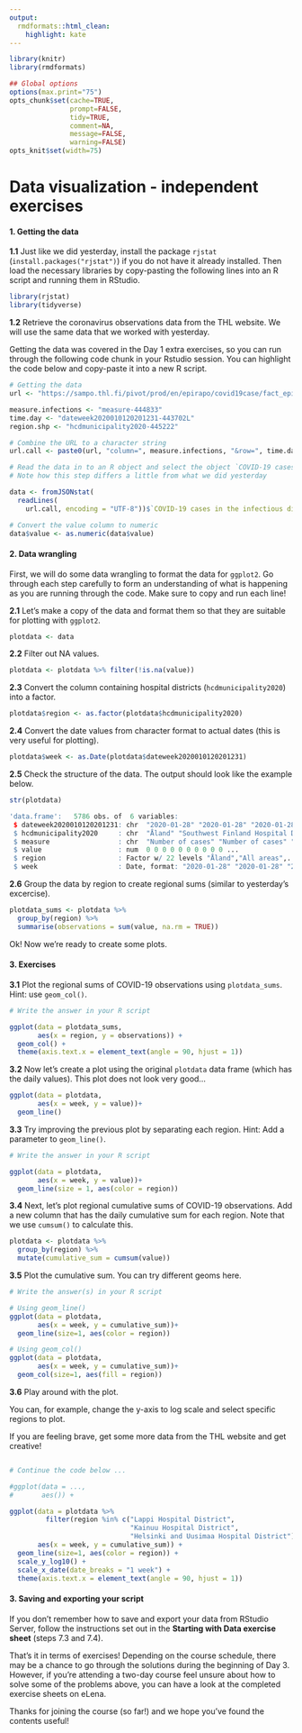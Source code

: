 ```yaml
---
output:
  rmdformats::html_clean:
    highlight: kate
---
```



```r
library(knitr)
library(rmdformats)

## Global options
options(max.print="75")
opts_chunk$set(cache=TRUE,
               prompt=FALSE,
               tidy=TRUE,
               comment=NA,
               message=FALSE,
               warning=FALSE)
opts_knit$set(width=75)
```

# Data visualization - independent exercises

#### **1. Getting the data**

**1.1** Just like we did yesterday, install the package `rjstat` (`install.packages("rjstat")`) if you do not have it already installed. Then load the necessary libraries by copy-pasting the following lines into an R script and running them in RStudio.

```r
library(rjstat)
library(tidyverse)
```

**1.2** Retrieve the coronavirus observations data from the THL website. We will use the same data that we worked with yesterday.

Getting the data was covered in the Day 1 extra exercises, so you can run through the following code chunk in your Rstudio session. You can highlight the code below and copy-paste it into a new R script.

```r

# Getting the data
url <- "https://sampo.thl.fi/pivot/prod/en/epirapo/covid19case/fact_epirapo_covid19case.json?"

measure.infections <- "measure-444833"
time.day <- "dateweek2020010120201231-443702L"
region.shp <- "hcdmunicipality2020-445222"

# Combine the URL to a character string
url.call <- paste0(url, "column=", measure.infections, "&row=", time.day, "&row=", region.shp)

# Read the data in to an R object and select the object `COVID-19 cases in the infectious diseases registry`
# Note how this step differs a little from what we did yesterday

data <- fromJSONstat(
  readLines(
    url.call, encoding = "UTF-8"))$`COVID-19 cases in the infectious diseases registry`

# Convert the value column to numeric
data$value <- as.numeric(data$value)
```

#### **2. Data wrangling**

First, we will do some data wrangling to format the data for `ggplot2`. Go through each step carefully to form an understanding of what is happening as you are running through the code. Make sure to copy and run each line!

**2.1** Let's make a copy of the data and format them so that they are suitable for plotting with `ggplot2`.

```r
plotdata <- data
```

**2.2** Filter out NA values.

```r
plotdata <- plotdata %>% filter(!is.na(value))
```

**2.3** Convert the column containing hospital districts (`hcdmunicipality2020`) into a factor.

```r
plotdata$region <- as.factor(plotdata$hcdmunicipality2020)
```

**2.4** Convert the date values from character format to actual dates (this is very useful for plotting).

```r
plotdata$week <- as.Date(plotdata$dateweek2020010120201231)
```

**2.5** Check the structure of the data. The output should look like the example below.
```r
str(plotdata)
```

```r
'data.frame':	5786 obs. of  6 variables:
 $ dateweek2020010120201231: chr  "2020-01-28" "2020-01-28" "2020-01-28" "2020-01-28" ...
 $ hcdmunicipality2020     : chr  "Åland" "Southwest Finland Hospital District" "Satakunta Hospital District" "Kanta-Häme Hospital District" ...
 $ measure                 : chr  "Number of cases" "Number of cases" "Number of cases" "Number of cases" ...
 $ value                   : num  0 0 0 0 0 0 0 0 0 0 ...
 $ region                  : Factor w/ 22 levels "Åland","All areas",..: 1 21 17 8 16 15 9 18 20 6 ...
 $ week                    : Date, format: "2020-01-28" "2020-01-28" "2020-01-28" "2020-01-28" ...
```

**2.6** Group the data by region to create regional sums (similar to yesterday's excercise).

```r
plotdata_sums <- plotdata %>%
  group_by(region) %>%
  summarise(observations = sum(value, na.rm = TRUE))
```

Ok! Now we're ready to create some plots.

#### **3. Exercises**

**3.1** Plot the regional sums of COVID-19 observations using `plotdata_sums`. Hint: use `geom_col()`.

```r
# Write the answer in your R script

ggplot(data = plotdata_sums,
       aes(x = region, y = observations)) +
  geom_col() +
  theme(axis.text.x = element_text(angle = 90, hjust = 1))
```

**3.2** Now let's create a plot using the original `plotdata` data frame (which has the daily values).
This plot does not look very good...

```r
ggplot(data = plotdata,
       aes(x = week, y = value))+
  geom_line()
```

**3.3** Try improving the previous plot by separating each region. Hint: Add a parameter to `geom_line()`.

```r
# Write the answer in your R script

ggplot(data = plotdata,
       aes(x = week, y = value))+
  geom_line(size = 1, aes(color = region))
```

**3.4** Next, let's plot regional cumulative sums of COVID-19 observations. Add a new column that has the daily cumulative sum for each region. Note that we use `cumsum()` to calculate this.

```r
plotdata <- plotdata %>%
  group_by(region) %>%
  mutate(cumulative_sum = cumsum(value))
```

**3.5** Plot the cumulative sum. You can try different geoms here.

```r
# Write the answer(s) in your R script

# Using geom_line()
ggplot(data = plotdata,
       aes(x = week, y = cumulative_sum))+
  geom_line(size=1, aes(color = region))

# Using geom_col()
ggplot(data = plotdata,
       aes(x = week, y = cumulative_sum))+
  geom_col(size=1, aes(fill = region))
```

**3.6** Play around with the plot.

You can, for example, change the y-axis to log scale and select specific regions to plot.

If you are feeling brave, get some more data from the THL website and get creative!

```r

# Continue the code below ...

#ggplot(data = ...,
#       aes()) +

ggplot(data = plotdata %>%
         filter(region %in% c("Lappi Hospital District",
                              "Kainuu Hospital District",
                              "Helsinki and Uusimaa Hospital District") & cumulative_sum > 0),
       aes(x = week, y = cumulative_sum)) +
  geom_line(size=1, aes(color = region)) +
  scale_y_log10() +
  scale_x_date(date_breaks = "1 week") +
  theme(axis.text.x = element_text(angle = 90, hjust = 1))
```

#### **3. Saving and exporting your script**

If you don't remember how to save and export your data from RStudio Server, follow the instructions set out in the **Starting with Data exercise sheet** (steps 7.3 and 7.4).

That's it in terms of exercises! Depending on the course schedule, there may be a chance to go through the solutions during the beginning of Day 3. However, if you're attending a two-day course feel unsure about how to solve some of the problems above, you can have a look at the completed exercise sheets on eLena.

Thanks for joining the course (so far!) and we hope you've found the contents useful!